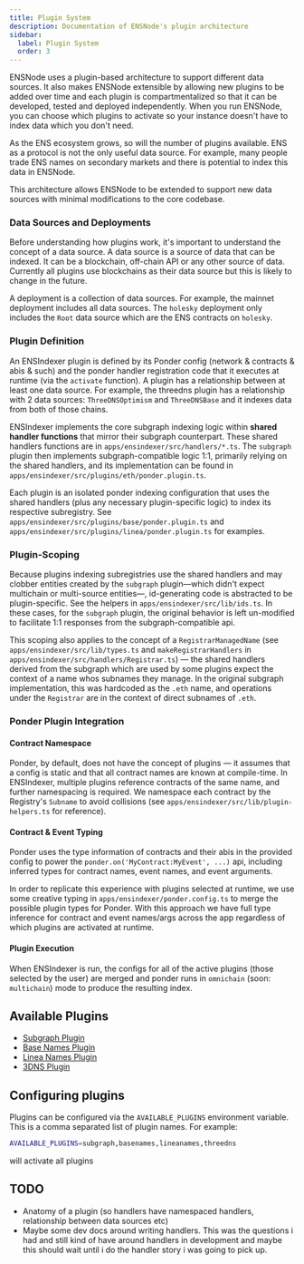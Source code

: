 ```yaml
---
title: Plugin System
description: Documentation of ENSNode's plugin architecture
sidebar:
  label: Plugin System
  order: 3
---
```


ENSNode uses a plugin-based architecture to support different data sources. It also makes ENSNode extensible by allowing new plugins to be added over time and each plugin is compartmentalized so that it can be developed, tested and deployed independently. When you run ENSNode, you can choose which plugins to activate so your instance doesn't have to index data which you don't need.

As the ENS ecosystem grows, so will the number of plugins available. ENS as a protocol is not the only useful data source. For example, many people trade ENS names on secondary markets and there is potential to index this data in ENSNode.

This architecture allows ENSNode to be extended to support new data sources with minimal modifications to the core codebase.

### Data Sources and Deployments

Before understanding how plugins work, it's important to understand the concept of a data source. A data source is a source of data that can be indexed. It can be a blockchain, off-chain API or any other source of data. Currently all plugins use blockchains as their data source but this is likely to change in the future.

A deployment is a collection of data sources. For example, the mainnet deployment includes all data sources. The `holesky` deployment only includes the `Root` data source which are the ENS contracts on `holesky`.

### Plugin Definition

An ENSIndexer plugin is defined by its Ponder config (network & contracts & abis & such) and the ponder handler registration code that it executes at runtime (via the `activate` function). A plugin has a relationship between at least one data source. For example, the threedns plugin has a relationship with 2 data sources: `ThreeDNSOptimism` and `ThreeDNSBase` and it indexes data from both of those chains.

ENSIndexer implements the core subgraph indexing logic within **shared handler functions** that mirror their subgraph counterpart. These shared handlers functions are in `apps/ensindexer/src/handlers/*.ts`. The `subgraph` plugin then implements subgraph-compatible logic 1:1, primarily relying on the shared handlers, and its implementation can be found in `apps/ensindexer/src/plugins/eth/ponder.plugin.ts`.

Each plugin is an isolated ponder indexing configuration that uses the shared handlers (plus any necessary plugin-specific logic) to index its respective subregistry. See `apps/ensindexer/src/plugins/base/ponder.plugin.ts` and `apps/ensindexer/src/plugins/linea/ponder.plugin.ts` for examples.

### Plugin-Scoping

Because plugins indexing subregistries use the shared handlers and may clobber entities created by the `subgraph` plugin—which didn't expect multichain or multi-source entities—, id-generating code is abstracted to be plugin-specific. See the helpers in `apps/ensindexer/src/lib/ids.ts`. In these cases, for the `subgraph` plugin, the original behavior is left un-modified to facilitate 1:1 responses from the subgraph-compatible api.

This scoping also applies to the concept of a `RegistrarManagedName` (see `apps/ensindexer/src/lib/types.ts` and `makeRegistrarHandlers` in `apps/ensindexer/src/handlers/Registrar.ts`) — the shared handlers derived from the subgraph which are  used by some plugins expect the context of a name whos subnames they manage. In the original subgraph implementation, this was hardcoded as the `.eth` name, and operations under the `Registrar` are in the context of direct subnames of `.eth`.

### Ponder Plugin Integration

#### Contract Namespace

Ponder, by default, does not have the concept of plugins — it assumes that a config is static and that all contract names are known at compile-time. In ENSIndexer, multiple plugins reference contracts of the same name, and further namespacing is required. We namespace each contract by the Registry's `Subname` to avoid collisions (see `apps/ensindexer/src/lib/plugin-helpers.ts` for reference).

#### Contract & Event Typing

Ponder uses the type information of contracts and their abis in the provided config to power the `ponder.on('MyContract:MyEvent', ...)` api, including inferred types for contract names, event names, and event arguments.

In order to replicate this experience with plugins selected at runtime, we use some creative typing in `apps/ensindexer/ponder.config.ts` to merge the possible plugin types for Ponder. With this approach we have full type inference for contract and event names/args across the app regardless of which plugins are activated at runtime.

#### Plugin Execution

When ENSIndexer is run, the configs for all of the active plugins (those selected by the user) are merged and ponder runs in `omnichain` (soon: `multichain`) mode to produce the resulting index.

## Available Plugins

- [Subgraph Plugin](/technical-reference/plugins/subgraph)
- [Base Names Plugin](/technical-reference/plugins/base-names)
- [Linea Names Plugin](/technical-reference/plugins/linea-names)
- [3DNS Plugin](/technical-reference/plugins/3dns)


## Configuring plugins

Plugins can be configured via the `AVAILABLE_PLUGINS` environment variable. This is a comma separated list of plugin names. For example:

```bash
AVAILABLE_PLUGINS=subgraph,basenames,lineanames,threedns
```

will activate all plugins

## TODO

- Anatomy of a plugin (so handlers have namespaced handlers, relationship between data sources etc)
- Maybe some dev docs around writing handlers. This was the questions i had and still kind of have around handlers in development and maybe this should wait until i do the handler story i was going to pick up.
